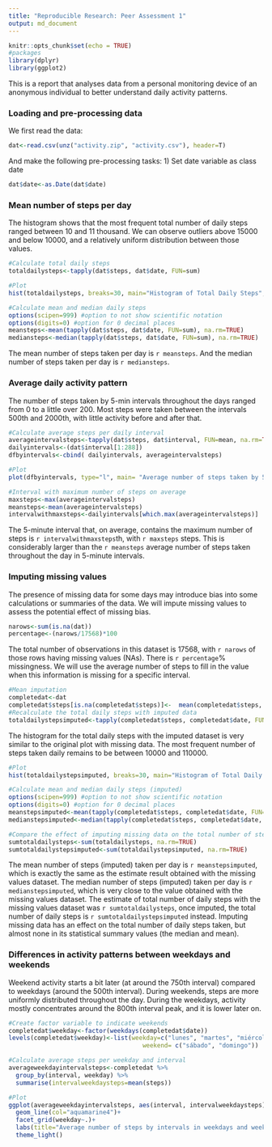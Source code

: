 ```yaml
---
title: "Reproducible Research: Peer Assessment 1"
output: md_document
---
```


```r
knitr::opts_chunk$set(echo = TRUE)
#packages
library(dplyr)
library(ggplot2)
```

This is a report that analyses data from a personal monitoring device of an anonymous individual to better understand daily activity patterns. 

### Loading and pre-processing data

We first read the data: 
```r
dat<-read.csv(unz("activity.zip", "activity.csv"), header=T)
```

And make the following pre-processing tasks: 
1) Set date variable as class date
```r
dat$date<-as.Date(dat$date)
```

### Mean number of steps per day
The histogram shows that the most frequent total number of daily steps ranged between 10 and 11 thousand. We can observe outliers above 15000 and below 10000, and a relatively uniform distribution between those values. 
```r
#Calculate total daily steps
totaldailysteps<-tapply(dat$steps, dat$date, FUN=sum)

#Plot
hist(totaldailysteps, breaks=30, main="Histogram of Total Daily Steps", xlab="Total daily steps", col="aquamarine4")

#Calculate mean and median daily steps
options(scipen=999) #option to not show scientific notation
options(digits=0) #option for 0 decimal places
meansteps<-mean(tapply(dat$steps, dat$date, FUN=sum), na.rm=TRUE)
mediansteps<-median(tapply(dat$steps, dat$date, FUN=sum), na.rm=TRUE)
```

The mean number of steps taken per day is `r meansteps`. 
And the median number of steps taken per day is `r mediansteps`.

### Average daily activity pattern
The number of steps taken by 5-min intervals throughout the days ranged from 0 to a little over 200. Most steps were taken between the intervals 500th and 2000th, with little activity before and after that. 
```r
#Calculate average steps per daily interval
averageintervalsteps<-tapply(dat$steps, dat$interval, FUN=mean, na.rm=TRUE)
dailyintervals<-(dat$interval[1:288])
dfbyintervals<-cbind( dailyintervals, averageintervalsteps)

#Plot
plot(dfbyintervals, type="l", main= "Average number of steps taken by 5-min daily intervals", col="aquamarine4", xlab="Daily 5-min intervals", ylab="Average number of steps")

#Interval with maximum number of steps on average
maxsteps<-max(averageintervalsteps)
meansteps<-mean(averageintervalsteps)
intervalwithmaxsteps<-dailyintervals[which.max(averageintervalsteps)]
```
The 5-minute interval that, on average, contains the maximum number of steps is `r intervalwithmaxsteps`th, with `r maxsteps` steps. This is considerably larger than the `r meansteps` average number of steps taken throughout the day in 5-minute intervals.

### Imputing missing values
The presence of missing data for some days may introduce bias into some calculations or summaries of the data. We will impute missing values to assess the potential effect of missing bias.

```r
narows<-sum(is.na(dat))
percentage<-(narows/17568)*100
```
The total number of observations in this dataset is 17568, with `r narows` of those rows having missing values (NAs). There is `r percentage`% missingness. 
We will use the average number of steps to fill in the value when this information is missing for a specific interval. 

```r
#Mean imputation
completedat<-dat
completedat$steps[is.na(completedat$steps)]<-  mean(completedat$steps, na.rm=TRUE)
#Recalculate the total daily steps with imputed data
totaldailystepsimputed<-tapply(completedat$steps, completedat$date, FUN=sum)
```

The histogram for the total daily steps with the imputed dataset is very similar to the original plot with missing data. The most frequent number of steps taken daily remains to be between 10000 and 110000.
```r
#Plot
hist(totaldailystepsimputed, breaks=30, main="Histogram of Total Daily Steps (Imputed)", xlab="Total daily steps", col="aquamarine4")

#Calculate mean and median daily steps (imputed)
options(scipen=999) #option to not show scientific notation
options(digits=0) #option for 0 decimal places
meanstepsimputed<-mean(tapply(completedat$steps, completedat$date, FUN=sum), na.rm=TRUE)
medianstepsimputed<-median(tapply(completedat$steps, completedat$date, FUN=sum), na.rm=TRUE)

#Compare the effect of imputing missing data on the total number of steps taken
sumtotaldailysteps<-sum(totaldailysteps, na.rm=TRUE)
sumtotaldailystepsimputed<-sum(totaldailystepsimputed, na.rm=TRUE)
```

The mean number of steps (imputed) taken per day is `r meanstepsimputed`, which is exactly the same as the estimate result obtained with the missing values dataset. 
The median number of steps (imputed) taken per day is `r medianstepsimputed`, which is very close to the value obtained with the missing values dataset. 
The estimate of total number of daily steps with the missing values dataset was `r sumtotaldailysteps`, once imputed, the total number of daily steps is `r sumtotaldailystepsimputed` instead. Imputing missing data has an effect on the total number of daily steps taken, but almost none in its statistical summary values (the median and mean).


### Differences in activity patterns between weekdays and weekends
Weekend activity starts a bit later (at around the 750th interval) compared to weekdays (around the 500th interval). During weekends, steps are more uniformly distributed throughout the day. During the weekdays, activity mostly concentrates around the 800th interval peak, and it is lower later on. 
```r
#Create factor variable to indicate weekends
completedat$weekday<-factor(weekdays(completedat$date))
levels(completedat$weekday)<-list(weekday=c("lunes", "martes", "miércoles", "jueves", "viernes"),
                                     weekend= c("sábado", "domingo"))

#Calculate average steps per weekday and interval
averageweekdayintervalsteps<-completedat %>% 
  group_by(interval, weekday) %>%
  summarise(intervalweekdaysteps=mean(steps))

#Plot
ggplot(averageweekdayintervalsteps, aes(interval, intervalweekdaysteps)) +
  geom_line(col="aquamarine4")+
  facet_grid(weekday~.)+
  labs(title="Average number of steps by intervals in weekdays and weekends", x="5-minute intervals", y="Average number of steps")+
  theme_light()
```